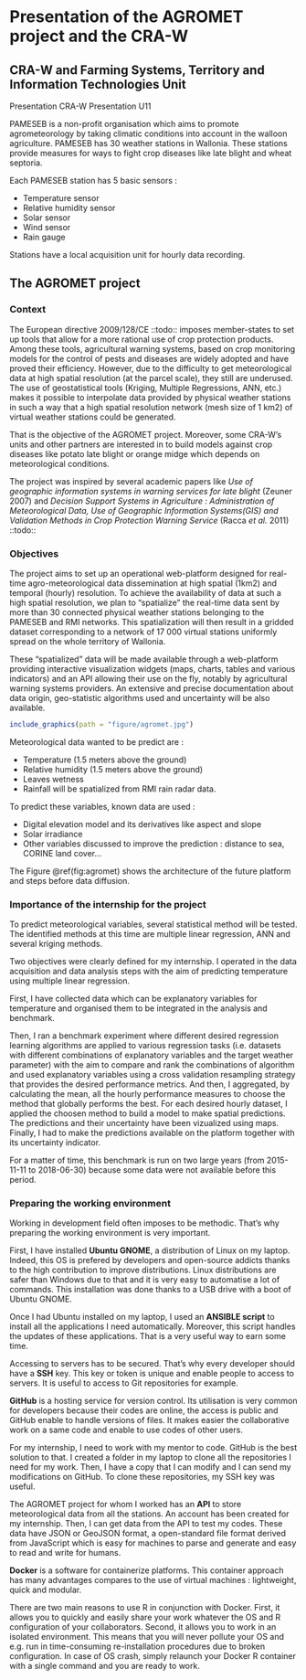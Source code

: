 <!--
This is for including Chapter 1.  Notice that it's also good practice to name your chunk.  This will help you debug potential issues as you knit.  The chunk above is called intro and the one below is called chapter1.  Feel free to change the name of the Rmd file as you wish, but don't forget to change it here from chap1.Rmd.
-->

<!--
The {#rmd-basics} text after the chapter declaration will allow us to link throughout the document back to the beginning of Chapter 1.  These labels will automatically be generated (if not specified) by changing the spaces to hyphens and capital letters to lowercase.  Look for the reference to this label at the beginning of Chapter 2.
-->

# Presentation of the AGROMET project and the CRA-W {#presentation}

## CRA-W and Farming Systems, Territory and Information Technologies Unit

Presentation CRA-W
Presentation U11

PAMESEB is a non-profit organisation which aims to promote agrometeorology by taking climatic conditions into account in the walloon agriculture. PAMESEB has 30 weather stations in Wallonia. These stations provide measures for ways to fight crop diseases like late blight and wheat septoria.

Each PAMESEB station has 5 basic sensors :

- Temperature sensor
- Relative humidity sensor
- Solar sensor
- Wind sensor
- Rain gauge

Stations have a local acquisition unit for hourly data recording.

## The AGROMET project

### Context

The European directive 2009/128/CE ::todo:: imposes member-states to set up tools that allow for a more rational use of crop protection products. Among these tools, agricultural warning systems, based on crop monitoring models for the control of pests and diseases are widely adopted and have proved their efficiency. However, due to the difficulty to get meteorological data at high spatial resolution (at the parcel scale), they still are underused. The use of geostatistical tools (Kriging, Multiple Regressions, ANN, etc.) makes it possible to interpolate data provided by physical weather stations in such a way that a high spatial resolution network (mesh size of 1 km2) of virtual weather stations could be generated. 

That is the objective of the AGROMET project. Moreover, some CRA-W's units and other partners are interested in to build models against crop diseases like potato late blight or orange midge which depends on meteorological conditions.

The project was inspired by several academic papers like _Use of geographic information systems in warning services for late blight_ (Zeuner 2007) and _Decision Support Systems in Agriculture : Administration of Meteorological Data, Use of Geographic Information Systems(GIS) and Validation Methods in Crop Protection Warning Service_ (Racca _et al._ 2011) ::todo::

### Objectives

The project aims to set up an operational web-platform designed for real-time agro-meteorological data dissemination at high spatial (1km2) and temporal (hourly) resolution. To achieve the availability of data at such a high spatial resolution, we plan to "spatialize" the real-time data sent by more than 30 connected physical weather stations belonging to the PAMESEB and RMI networks. This spatialization will then result in a gridded dataset corresponding to a network of 17 000 virtual stations uniformly spread on the whole territory of Wallonia.

These "spatialized" data will be made available through a web-platform providing interactive visualization widgets (maps, charts, tables and various indicators) and an API allowing their use on the fly, notably by agricultural warning systems providers. An extensive and precise documentation about data origin, geo-statistic algorithms used and uncertainty will be also available.

```r
include_graphics(path = "figure/agromet.jpg")
```

Meteorological data wanted to be predict are : 

- Temperature (1.5 meters above the ground)
- Relative humidity (1.5 meters above the ground)
- Leaves wetness
- Rainfall will be spatialized from RMI rain radar data.

To predict these variables, known data are used :

- Digital elevation model and its derivatives like aspect and slope
- Solar irradiance
- Other variables discussed to improve the prediction : distance to sea, CORINE land cover...

The Figure \@ref(fig:agromet) shows the architecture of the future platform and steps before data diffusion.


### Importance of the internship for the project

To predict meteorological variables, several statistical method will be tested. The identified methods at this time are multiple linear regression, ANN and several kriging methods.

Two objectives were clearly defined for my internship. I operated in the data acquisition and data analysis steps with the aim of predicting temperature using multiple linear regression.

First, I have collected data which can be explanatory variables for temperature and organised them to be integrated in the analysis and benchmark.

Then, I ran a benchmark experiment where different desired regression learning algorithms are applied to various regression tasks (i.e. datasets with different combinations of explanatory variables and the target weather parameter) with the aim to compare and rank the combinations of algorithm and used explanatory variables using a cross validation resampling strategy that provides the desired performance metrics. And then, I aggregated, by calculating the mean, all the hourly performance measures to choose the method that globally performs the best. For each desired hourly dataset, I applied the choosen method to build a model to make spatial predictions. The predictions and their uncertainty have been vizualized using maps. Finally, I had to make the predictions available on the platform together with its uncertainty indicator.

For a matter of time, this benchmark is run on two large years (from 2015-11-11 to 2018-06-30) because some data were not available before this period.

### Preparing the working environment

Working in development field often imposes to be methodic. That's why preparing the working environment is very important.

First, I have installed **Ubuntu GNOME**, a distribution of Linux on my laptop. Indeed, this OS is prefered by developers and open-source addicts thanks to the high contribution to improve distributions. Linux distributions are safer than Windows due to that and it is very easy to automatise a lot of commands. This installation was done thanks to a USB drive with a boot of Ubuntu GNOME.

Once I had Ubuntu installed on my laptop, I used an **ANSIBLE script** to install all the applications I need automatically. Moreover, this script handles the updates of these applications. That is a very useful way to earn some time.

Accessing to servers has to be secured. That's why every developer should have a **SSH** key. This key or token is unique and enable people to access to servers. It is useful to access to Git repositories for example.

**GitHub** is a hosting service for version control. Its utilisation is very common for developers because their codes are online, the access is public and GitHub enable to handle versions of files. It makes easier the collaborative work on a same code and enable to use codes of other users.

For my internship, I need to work with my mentor to code. GitHub is the best solution to that. I created a folder in my laptop to clone all the repositories I need for my work. Then, I have a copy that I can modify and I can send my modifications on GitHub. To clone these repositories, my SSH key was useful.

The AGROMET project for whom I worked has an **API** to store meteorological data from all the stations. An account has been created for my internship. Then, I can get data from the API to test my codes. These data have JSON or GeoJSON format, a open-standard file format derived from JavaScript which is easy for machines to parse and generate and easy to read and write for humans.

**Docker** is a software for containerize platforms. This container approach has many advantages compares to the use of virtual machines : lightweight, quick and modular.

There are two main reasons to use R in conjunction with Docker. First, it allows you to quickly and easily share your work whatever the OS and R configuration of your collaborators. Second, it allows you to work in an isolated environment. This means that you will never pollute your OS and e.g. run in time-consuming re-installation procedures due to broken configuration. In case of OS crash, simply relaunch your Docker R container with a single command and you are ready to work.
